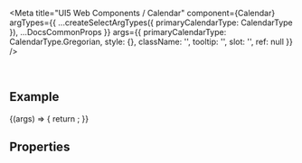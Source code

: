 
<Meta
  title="UI5 Web Components / Calendar"
  component={Calendar}
  argTypes={{
    ...createSelectArgTypes({ primaryCalendarType: CalendarType }),
    ...DocsCommonProps
  }}
  args={{
    primaryCalendarType: CalendarType.Gregorian,
    style: {},
    className: '',
    tooltip: '',
    slot: '',
    ref: null
  }}
/>

<DocsHeader />

<br />

## Example

<Canvas>
  <Story name="Default">
    {(args) => {
      return <Calendar {...args} />;
    }}
  </Story>
</Canvas>

## Properties

<ArgsTable story="." />
